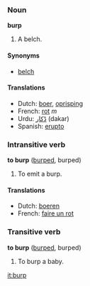 ===Noun===
'''burp'''

#A belch.

====Synonyms====
*[[belch]]

====Translations====
*Dutch: [[boer]], [[oprisping]]
*French: [[rot]] ''m''
*Urdu: [[ڈکار]] (dakar)
*Spanish: [[erupto]]

===Intransitive verb===
'''to burp''' ([[burped]], burped)

#To emit a burp.

====Translations====
*Dutch: [[boeren]]
*French: [[faire un rot]]

===Transitive verb===
'''to burp''' ([[burped]], burped)

#To burp a baby.

[[it:burp]]